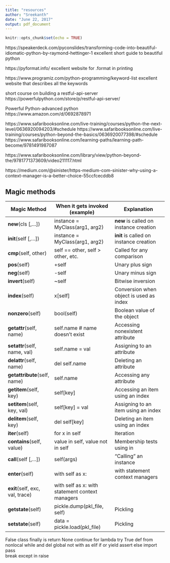 ```yaml
---
title: "resources"
author: "Sreekanth"
date: "June 22, 2017"
output: pdf_document
---
```


```r
knitr::opts_chunk$set(echo = TRUE)
```
https://speakerdeck.com/pyconslides/transforming-code-into-beautiful-idiomatic-python-by-raymond-hettinger-1
excellent short guide to beautiful python

https://pyformat.info/
excellent website for .format in printing

https://www.programiz.com/python-programming/keyword-list
excellent website that describes all the keywords

short course on building a restful-api-server
https://powerfulpython.com/store/p/restful-api-server/

Powerful Python-advanced python
https://www.amazon.com/d/0692878971

https://www.safaribooksonline.com/live-training/courses/python-the-next-level/0636920094203/#schedule
https://www.safaribooksonline.com/live-training/courses/python-beyond-the-basics/0636920077398/#schedule
https://www.safaribooksonline.com/learning-paths/learning-path-become/9781491987087

https://www.safaribooksonline.com/library/view/python-beyond-the/9781771373609/video211117.html

https://medium.com/@sinister/https-medium-com-sinister-why-using-a-context-manager-is-a-better-choice-55ccfcecddb8





## Magic methods
|     Magic Method  | When it gets invoked (example)      |	Explanation
----------|--------------|------------
__new__(cls [,...]) |instance = MyClass(arg1, arg2) |__new__ is called on instance creation 
|__init__(self [,...]) |instance = MyClass(arg1, arg2) |__init__ is called on instance creation 
|__cmp__(self, other) |self == other, self > other, etc. |Called for any comparison |
__pos__(self) |+self |Unary plus sign |
__neg__(self) |-self |Unary minus sign |
__invert__(self) |~self |Bitwise inversion |
__index__(self) |x[self] |Conversion when object is used as index |
__nonzero__(self) |bool(self) |Boolean value of the object |
__getattr__(self, name) |self.name # name doesn't exist |Accessing nonexistent attribute |
__setattr__(self, name, val) |self.name = val |Assigning to an attribute |
__delattr__(self, name) |del self.name |Deleting an attribute |
__getattribute__(self, name) |self.name |Accessing any attribute |
__getitem__(self, key) |self[key] |Accessing an item using an index |
__setitem__(self, key, val) |self[key] = val |Assigning to an item using an index |
__delitem__(self, key) |del self[key] |Deleting an item using an index |
__iter__(self) |for x in self |Iteration |
__contains__(self, value) |value in self, value not in self |Membership tests using in |
__call__(self [,...]) |self(args) |"Calling" an instance |
__enter__(self) |with self as x: |with statement context managers |
__exit__(self, exc, val, trace) |with self as x: with statement context managers |
__getstate__(self) |pickle.dump(pkl_file, self) |Pickling |
__setstate__(self) |data = pickle.load(pkl_file) |Pickling 





False 	class 	finally 	is 	return
None 	continue 	for 	lambda 	try
True 	def 	from 	nonlocal 	while
and 	del 	global 	not 	with
as 	elif 	if 	or 	yield
assert 	else 	import 	pass 	 
break 	except 	in 	raise